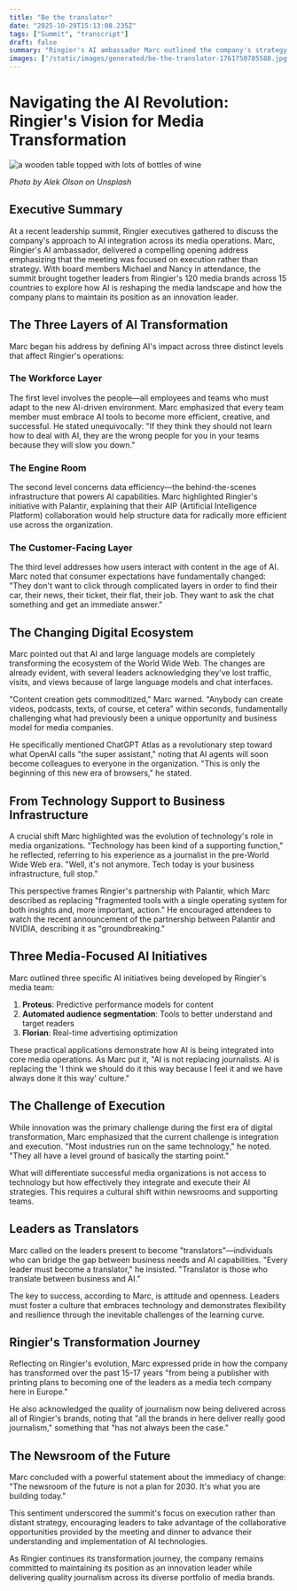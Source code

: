 ```yaml
---
title: "Be the translator"
date: "2025-10-29T15:13:08.235Z"
tags: ["Summit", "transcript"]
draft: false
summary: "Ringier's AI ambassador Marc outlined the company's strategy for integrating AI across its 120 media brands, emphasizing execution over innovation as key to maintaining leadership in the rapidly evolving digital media landscape."
images: ['/static/images/generated/be-the-translator-1761750785588.jpg']
---
```


# Navigating the AI Revolution: Ringier's Vision for Media Transformation


![a wooden table topped with lots of bottles of wine](/static/images/generated/be-the-translator-1761750785588.jpg)

*Photo by Alek Olson on Unsplash*

## Executive Summary

At a recent leadership summit, Ringier executives gathered to discuss the company's approach to AI integration across its media operations. Marc, Ringier's AI ambassador, delivered a compelling opening address emphasizing that the meeting was focused on execution rather than strategy. With board members Michael and Nancy in attendance, the summit brought together leaders from Ringier's 120 media brands across 15 countries to explore how AI is reshaping the media landscape and how the company plans to maintain its position as an innovation leader.

## The Three Layers of AI Transformation

Marc began his address by defining AI's impact across three distinct levels that affect Ringier's operations:

### The Workforce Layer

The first level involves the people—all employees and teams who must adapt to the new AI-driven environment. Marc emphasized that every team member must embrace AI tools to become more efficient, creative, and successful. He stated unequivocally: "If they think they should not learn how to deal with AI, they are the wrong people for you in your teams because they will slow you down."

### The Engine Room

The second level concerns data efficiency—the behind-the-scenes infrastructure that powers AI capabilities. Marc highlighted Ringier's initiative with Palantir, explaining that their AIP (Artificial Intelligence Platform) collaboration would help structure data for radically more efficient use across the organization.

### The Customer-Facing Layer

The third level addresses how users interact with content in the age of AI. Marc noted that consumer expectations have fundamentally changed: "They don't want to click through complicated layers in order to find their car, their news, their ticket, their flat, their job. They want to ask the chat something and get an immediate answer."

## The Changing Digital Ecosystem

Marc pointed out that AI and large language models are completely transforming the ecosystem of the World Wide Web. The changes are already evident, with several leaders acknowledging they've lost traffic, visits, and views because of large language models and chat interfaces.

"Content creation gets commoditized," Marc warned. "Anybody can create videos, podcasts, texts, of course, et cetera" within seconds, fundamentally challenging what had previously been a unique opportunity and business model for media companies.

He specifically mentioned ChatGPT Atlas as a revolutionary step toward what OpenAI calls "the super assistant," noting that AI agents will soon become colleagues to everyone in the organization. "This is only the beginning of this new era of browsers," he stated.

## From Technology Support to Business Infrastructure

A crucial shift Marc highlighted was the evolution of technology's role in media organizations. "Technology has been kind of a supporting function," he reflected, referring to his experience as a journalist in the pre-World Wide Web era. "Well, it's not anymore. Tech today is your business infrastructure, full stop."

This perspective frames Ringier's partnership with Palantir, which Marc described as replacing "fragmented tools with a single operating system for both insights and, more important, action." He encouraged attendees to watch the recent announcement of the partnership between Palantir and NVIDIA, describing it as "groundbreaking."

## Three Media-Focused AI Initiatives

Marc outlined three specific AI initiatives being developed by Ringier's media team:

1. **Proteus**: Predictive performance models for content
2. **Automated audience segmentation**: Tools to better understand and target readers
3. **Florian**: Real-time advertising optimization

These practical applications demonstrate how AI is being integrated into core media operations. As Marc put it, "AI is not replacing journalists. AI is replacing the 'I think we should do it this way because I feel it and we have always done it this way' culture."

## The Challenge of Execution

While innovation was the primary challenge during the first era of digital transformation, Marc emphasized that the current challenge is integration and execution. "Most industries run on the same technology," he noted. "They all have a level ground of basically the starting point."

What will differentiate successful media organizations is not access to technology but how effectively they integrate and execute their AI strategies. This requires a cultural shift within newsrooms and supporting teams.

## Leaders as Translators

Marc called on the leaders present to become "translators"—individuals who can bridge the gap between business needs and AI capabilities. "Every leader must become a translator," he insisted. "Translator is those who translate between business and AI."

The key to success, according to Marc, is attitude and openness. Leaders must foster a culture that embraces technology and demonstrates flexibility and resilience through the inevitable challenges of the learning curve.

## Ringier's Transformation Journey

Reflecting on Ringier's evolution, Marc expressed pride in how the company has transformed over the past 15-17 years "from being a publisher with printing plans to becoming one of the leaders as a media tech company here in Europe."

He also acknowledged the quality of journalism now being delivered across all of Ringier's brands, noting that "all the brands in here deliver really good journalism," something that "has not always been the case."

## The Newsroom of the Future

Marc concluded with a powerful statement about the immediacy of change: "The newsroom of the future is not a plan for 2030. It's what you are building today."

This sentiment underscored the summit's focus on execution rather than distant strategy, encouraging leaders to take advantage of the collaborative opportunities provided by the meeting and dinner to advance their understanding and implementation of AI technologies.

As Ringier continues its transformation journey, the company remains committed to maintaining its position as an innovation leader while delivering quality journalism across its diverse portfolio of media brands.